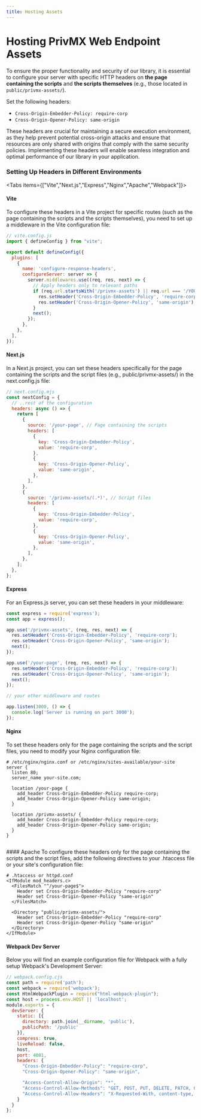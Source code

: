 ```yaml
---
title: Hosting Assets
---
```


# Hosting PrivMX Web Endpoint Assets

To ensure the proper functionality and security of our library, it is essential to configure your server with specific HTTP headers on **the page containing the scripts** and **the scripts themselves** (e.g., those located in `public/privmx-assets/`).

Set the following headers:

- `Cross-Origin-Embedder-Policy: require-corp`
- `Cross-Origin-Opener-Policy: same-origin`

These headers are crucial for maintaining a secure execution environment, as they help prevent potential cross-origin attacks and ensure that resources are only shared with origins that comply with the same security policies. Implementing these headers will enable seamless integration and optimal performance of our library in your application.

### Setting Up Headers in Different Environments

<Tabs items={["Vite","Next.js","Express","Nginx","Apache","Webpack"]}>
<Tab>

#### Vite

To configure these headers in a Vite project for specific routes (such as the page containing the scripts and the scripts themselves), you need to set up a middleware in the Vite configuration file:

```js
// vite.config.js
import { defineConfig } from "vite";

export default defineConfig({
  plugins: [
    {
      name: 'configure-response-headers',
      configureServer: server => {
        server.middlewares.use((req, res, next) => {
          // Apply headers only to relevant paths
          if (req.url.startsWith('/privmx-assets') || req.url === '/YOUR_SUBPAGE') {
            res.setHeader('Cross-Origin-Embedder-Policy', 'require-corp');
            res.setHeader('Cross-Origin-Opener-Policy', 'same-origin');
          }
          next();
        });
      },
    },
  ],
});

```

</Tab>
<Tab>

#### Next.js
In a Next.js project, you can set these headers specifically for the page containing the scripts and the script files (e.g., public/privmx-assets/) in the next.config.js file:
```js
// next.config.mjs
const nextConfig = {
  // ..rest of the configuration
  headers: async () => {
    return [
      {
        source: '/your-page', // Page containing the scripts
        headers: [
          {
            key: 'Cross-Origin-Embedder-Policy',
            value: 'require-corp',
          },
          {
            key: 'Cross-Origin-Opener-Policy',
            value: 'same-origin',
          },
        ],
      },
      {
        source: '/privmx-assets/(.*)', // Script files
        headers: [
          {
            key: 'Cross-Origin-Embedder-Policy',
            value: 'require-corp',
          },
          {
            key: 'Cross-Origin-Opener-Policy',
            value: 'same-origin',
          },
        ],
      },
    ];
  },
};


```

</Tab>
<Tab>

#### Express
For an Express.js server, you can set these headers in your middleware:

```js
const express = require('express');
const app = express();

app.use('/privmx-assets', (req, res, next) => {
  res.setHeader('Cross-Origin-Embedder-Policy', 'require-corp');
  res.setHeader('Cross-Origin-Opener-Policy', 'same-origin');
  next();
});

app.use('/your-page', (req, res, next) => {
  res.setHeader('Cross-Origin-Embedder-Policy', 'require-corp');
  res.setHeader('Cross-Origin-Opener-Policy', 'same-origin');
  next();
});

// your other middleware and routes

app.listen(3000, () => {
  console.log('Server is running on port 3000');
});

```

</Tab>
<Tab>

#### Nginx
To set these headers only for the page containing the scripts and the script files, you need to modify your Nginx configuration file:
```
# /etc/nginx/nginx.conf or /etc/nginx/sites-available/your-site
server {
  listen 80;
  server_name your-site.com;

  location /your-page {
    add_header Cross-Origin-Embedder-Policy require-corp;
    add_header Cross-Origin-Opener-Policy same-origin;
  }

  location /privmx-assets/ {
    add_header Cross-Origin-Embedder-Policy require-corp;
    add_header Cross-Origin-Opener-Policy same-origin;
  }
}


```

</Tab>
<Tab>
#### Apache
To configure these headers only for the page containing the scripts and the script files, add the following directives to your .htaccess file or your site's configuration file:

```
# .htaccess or httpd.conf
<IfModule mod_headers.c>
  <FilesMatch "^/your-page$">
    Header set Cross-Origin-Embedder-Policy "require-corp"
    Header set Cross-Origin-Opener-Policy "same-origin"
  </FilesMatch>

  <Directory "public/privmx-assets/">
    Header set Cross-Origin-Embedder-Policy "require-corp"
    Header set Cross-Origin-Opener-Policy "same-origin"
  </Directory>
</IfModule>
```
</Tab>

<Tab>

#### Webpack Dev Server

Below you will find an example configuration file for Webpack with a fully setup Webpack's Development Server:

```js
// webpack.config.cjs
const path = require('path');
const webpack = require('webpack');
const HtmlWebpackPlugin = require("html-webpack-plugin");
const host = process.env.HOST || 'localhost';
module.exports = {
  devServer: {
    static: [{
      directory: path.join(__dirname, 'public'),
      publicPath: '/public'
    }],
    compress: true,
    liveReload: false,
    host,
    port: 4001,
    headers: {
      "Cross-Origin-Embedder-Policy": "require-corp",
      "Cross-Origin-Opener-Policy": "same-origin",

      "Access-Control-Allow-Origin": "*",
      "Access-Control-Allow-Methods": "GET, POST, PUT, DELETE, PATCH, OPTIONS",
      "Access-Control-Allow-Headers": "X-Requested-With, content-type, Authorization"
    }
  }
};

```

</Tab>
</Tabs>
